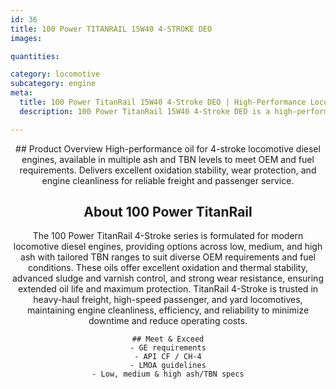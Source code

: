```yaml
---
id: 36
title: 100 Power TITANRAIL 15W40 4-STROKE DEO
images:

quantities:

category: locomotive
subcategory: engine
meta:
  title: 100 Power TitanRail 15W40 4-Stroke DEO | High-Performance Locomotive Engine Oil
  description: 100 Power TitanRail 15W40 4-Stroke DEO is a high-performance engine oil formulated for 4-stroke locomotive diesel engines. Available in multiple ash and TBN levels to meet OEM and fuel requirements, it provides excellent oxidation stability, superior wear protection, and outstanding engine cleanliness. Meets GE requirements, API CF / CH-4, and LMOA guidelines.

---
```


<Header>
    ## Product Overview
   High-performance oil for 4-stroke locomotive diesel engines,
available in multiple ash and TBN levels to meet OEM and fuel
requirements. Delivers excellent oxidation stability, wear
protection, and engine cleanliness for reliable freight and
passenger service.

  ## About 100 Power TitanRail
  The 100 Power TitanRail 4-Stroke series is formulated for modern locomotive diesel engines, providing options across low, medium, and high ash with tailored TBN ranges to suit diverse OEM requirements and fuel conditions. These oils offer excellent oxidation and thermal stability, advanced sludge and varnish control, and strong wear resistance, ensuring extended oil life and maximum protection. TitanRail 4-Stroke is trusted in heavy-haul freight, high-speed passenger, and yard locomotives, maintaining engine cleanliness, efficiency, and reliability to minimize downtime and reduce operating costs.

    ## Meet & Exceed
    - GE requirements
    - API CF / CH-4
    - LMOA guidelines
    - Low, medium & high ash/TBN specs

</Header>
